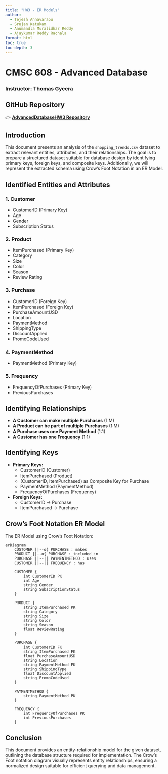 ---
title: "HW3 - ER Models"
author: 
  - Tejesh Annavarapu
  - Srujan Katukam
  - Anumandla Muralidhar Reddy
  - Ajaykumar Reddy Rachala
format: html
toc: true
toc-depth: 3
---

# **CMSC 608 - Advanced Database**
### **Instructor:** Thomas Gyeera

## **GitHub Repository**
👉 **[AdvancedDatabaseHW3 Repository](https://github.com/Tejesh18/AdvancedDatabaseHW3)**

## Introduction
This document presents an analysis of the `shopping_trends.csv` dataset to extract relevant entities, attributes, and their relationships. The goal is to prepare a structured dataset suitable for database design by identifying primary keys, foreign keys, and composite keys. Additionally, we will represent the extracted schema using Crow’s Foot Notation in an ER Model.

## Identified Entities and Attributes

### **1. Customer**

*   CustomerID (Primary Key)
*   Age
*   Gender
*   Subscription Status

### **2. Product**

*   ItemPurchased (Primary Key)
*   Category
*   Size
*   Color
*   Season
*   Review Rating

### **3. Purchase**

*   CustomerID (Foreign Key)
*   ItemPurchased (Foreign Key)
*   PurchaseAmountUSD
*   Location
*   PaymentMethod
*   ShippingType
*   DiscountApplied
*   PromoCodeUsed

### **4. PaymentMethod**

*   PaymentMethod (Primary Key)

### **5. Frequency**

*   FrequencyOfPurchases (Primary Key)
*   PreviousPurchases

## Identifying Relationships

*   **A Customer can make multiple Purchases** (1:M)
*   **A Product can be part of multiple Purchases** (1:M)
*   **A Purchase uses one Payment Method** (1:1)
*   **A Customer has one Frequency** (1:1)

## Identifying Keys

*   **Primary Keys:**
    *   CustomerID (Customer)
    *   ItemPurchased (Product)
    *   (CustomerID, ItemPurchased) as Composite Key for Purchase
    *   PaymentMethod (PaymentMethod)
    *   FrequencyOfPurchases (Frequency)
*   **Foreign Keys:**
    *   CustomerID → Purchase
    *   ItemPurchased → Purchase

## Crow’s Foot Notation ER Model
The ER Model using Crow’s Foot Notation:

```{mermaid}
erDiagram
    CUSTOMER ||--o{ PURCHASE : makes
    PRODUCT ||--o{ PURCHASE : included_in
    PURCHASE ||--|| PAYMENTMETHOD : uses
    CUSTOMER ||--|| FREQUENCY : has
    
    CUSTOMER {
        int CustomerID PK
        int Age
        string Gender
        string SubscriptionStatus
    }

    PRODUCT {
        string ItemPurchased PK
        string Category
        string Size
        string Color
        string Season
        float ReviewRating
    }

    PURCHASE {
        int CustomerID FK
        string ItemPurchased FK
        float PurchaseAmountUSD
        string Location
        string PaymentMethod FK
        string ShippingType
        float DiscountApplied
        string PromoCodeUsed
    }

    PAYMENTMETHOD {
        string PaymentMethod PK
    }

    FREQUENCY {
        int FrequencyOfPurchases PK
        int PreviousPurchases
    }
```


## Conclusion
This document provides an entity-relationship model for the given dataset, outlining the database structure required for implementation. The Crow’s Foot notation diagram visually represents entity relationships, ensuring a normalized design suitable for efficient querying and data management.
